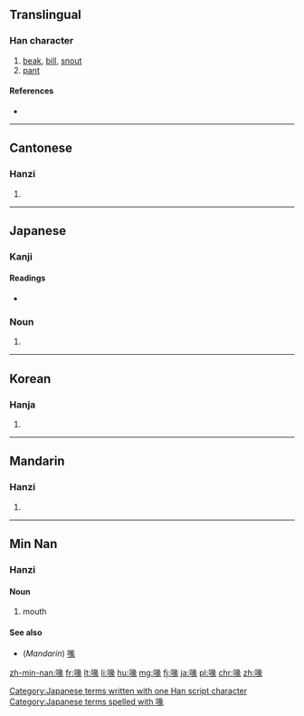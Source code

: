 ==Translingual==

===Han character===
{{Han char|rn=30|rad=口|as=09|sn=12|four=67032|canj=RVNO|ids=⿰口彖}}

# [[beak]], [[bill]], [[snout]]
# [[pant]]

====References====
* {{Han ref|kx=0198.350|dkj=03951|dj=0420.230|hdz=10663.100|uh=5599|ud=21913|bh=B3F1|bd=46065}}

----

==Cantonese==

===Hanzi===
{{yue-hanzi|jyut=|y=fui3}}

# {{defn|lang=yue|sort=口09}}

----

==Japanese==

===Kanji===
{{ja-kanji|grade=|rs=口09}}

====Readings====
* {{ja-readings|on=[[かい]] (kai)|kun=[[くちばし]] (kuchibashi)}}

===Noun===
{{ja-noun|k|hira=くちばし|rom=kuchibashi}} 

# {{alternative form of|嘴|lang=ja}}

[[Category:Japanese terms written with one Han script character]]
[[Category:Japanese terms spelled with 喙]]
----

==Korean==

===Hanja===
{{ko-hanja|hangeul=훼|rv=hwe|mr=hwe}}

# {{defn|lang=ko|sort=口09}}

----

==Mandarin==

===Hanzi===
{{cmn-hanzi|pin=[[huì]] ([[hui4]])|wg=hui<sup>4</sup>}}

# {{defn|lang=cmn|sort=口09}}

----

==Min Nan==

===Hanzi===
{{nan-hanzi|poj=[[chhùi]] (chhui<sup>3</sup>)|tlpa=[[tshuì]] (tshui<sup>3</sup>)}}

====Noun====
{{nan-noun|ts|poj=[[chhùi]] (chhui<sup>3</sup>)|c=喙}}

# mouth

====See also====
*(''Mandarin'') [[嘴]]

[[zh-min-nan:喙]]
[[fr:喙]]
[[lt:喙]]
[[li:喙]]
[[hu:喙]]
[[mg:喙]]
[[fj:喙]]
[[ja:喙]]
[[pl:喙]]
[[chr:喙]]
[[zh:喙]]